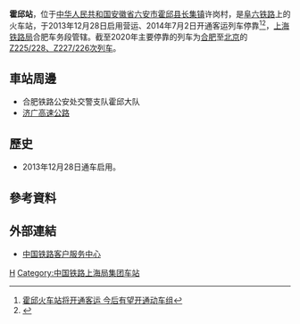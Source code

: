 {{Expand|time=2016-04-22T03:50:27+00:00}}
{{Infobox China railway station 
|车站名称 =霍邱站
|图片 = 
|图片介绍 =
|车站名称拼音 = Huoqiu
|英文名称=Huoqiu Railway Station
|车站代码= 25091
|电报码 = FBH
|拼音码 = HQI
|车站位置 = [[安徽省|安徽省]][[六安市|六安市]][[霍邱县|霍邱县]][[长集镇|长集镇]]许岗村
|归属 =[[上海铁路局|上海铁路局]]
|线路 = [[阜六铁路|阜六铁路]]
|车站等级 = [[三等站_(中國)|三等站]]
|月台数目 = 2
|股道数目 = 4
}}
'''霍邱站'''，位于[[中华人民共和国|中华人民共和国]][[安徽省|安徽省]][[六安市|六安市]][[霍邱县|霍邱县]][[长集镇|长集镇]]许岗村，是[[阜六铁路|阜六铁路]]上的火车站，于2013年12月28日启用营运、2014年7月2日开通客运列车停靠<ref>[http://news.163.com/14/0617/11/9UUHR3O100014AEE.html 霍邱火车站将开通客运 今后有望开通动车组]{{Dead link|date=2020年1月 |bot=InternetArchiveBot |fix-attempted=yes }}</ref><ref>{{Cite web |url=http://news.cnr.cn/native/city/201406/t20140625_515726375.shtml |title=阜六铁路首开客运列车 革命老区霍邱站开门迎客 |access-date=2016-04-22 |archive-date=2021-08-18 |archive-url=https://web.archive.org/web/20210818180751/http://news.cnr.cn/native/city/201406/t20140625_515726375.shtml |dead-url=no }}</ref>，[[上海铁路局|上海铁路局]]合肥车务段管辖。截至2020年主要停靠的列车为[[合肥站|合肥]]至[[北京站|北京]]的[[Z225/228、Z227/226次列车|Z225/228、Z227/226次列车]]。
==車站周邊==
* 合肥铁路公安处交警支队霍邱大队
* [[济广高速公路|济广高速公路]]

==歷史==
* 2013年12月28日通车启用。
==參考資料==
{{reflist}}
==外部連結==
* [http://www.12306.cn/mormhweb/ 中国铁路客户服务中心]{{Wayback|url=http://www.12306.cn/mormhweb/ |date=20180205163941 }}
{{China-rail-stub}}
{{阜六铁路}}
[[Category:六安市铁路车站|H]]
[[Category:中国铁路上海局集团车站|Category:中国铁路上海局集团车站]]